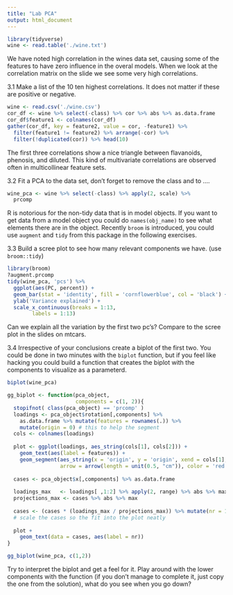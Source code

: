 ```yaml
---
title: "Lab PCA"
output: html_document
---
```


```r
library(tidyverse)
wine <- read.table('./wine.txt')
```

We have noted high correlation in the wines data set, causing some of the features to have zero influence in the overal models. When we look at the correlation matrix on the slide we see some very high correlations. 

3.1 Make a list of the 10 ten highest correlations. It does not matter if these are positive or negative.

```r
wine <- read.csv('./wine.csv')
cor_df <- wine %>% select(-class) %>% cor %>% abs %>% as.data.frame
cor_df$feature1 <- colnames(cor_df)
gather(cor_df, key = feature2, value = cor, -feature1) %>% 
  filter(feature1 != feature2) %>% arrange(-cor) %>% 
  filter(!duplicated(cor)) %>% head(10)
```

The first three correlations show a nice triangle between flavanoids, phenosis, and diluted. This kind of multivariate correlations are observed often in multicollinear feature sets. 

3.2 Fit a PCA to the data set, don't forget to remove the class and to ....

```r
wine_pca <- wine %>% select(-class) %>% apply(2, scale) %>% 
  prcomp
```

R is notorious for the non-tidy data that is in model objects. If you want to get data from a model object you could do `names(obj_name)` to see what elements there are in the object. Recently `broom` is introduced, you could use `augment` and `tidy` from this package in the following exercises.

3.3 Build a scree plot to see how many relevant components we have. (use `broom::tidy`)

```r
library(broom)
?augment.prcomp
tidy(wine_pca, 'pcs') %>% 
  ggplot(aes(PC, percent)) +
  geom_bar(stat = 'identity', fill = 'cornflowerblue', col = 'black') +
  ylab('Variance explained') + 
  scale_x_continuous(breaks = 1:13,
        labels = 1:13)
```

Can we explain all the variation by the first two pc's? Compare to the scree plot in the slides on mtcars.

3.4 Irrespective of your conclusions create a biplot of the first two. You could be done in two minutes with the `biplot` function, but if you feel like hacking you could build a function that creates the biplot with the components to visualize as a parameterd.

```r
biplot(wine_pca)
```

```r
gg_biplot <- function(pca_object, 
                      components = c(1, 2)){
  stopifnot( class(pca_object) == 'prcomp' )
  loadings <- pca_object$rotation[,components] %>% 
    as.data.frame %>% mutate(features = rownames(.)) %>% 
    mutate(origin = 0) # this to help the segment
  cols <- colnames(loadings)
  
  plot <- ggplot(loadings, aes_string(cols[1], cols[2])) +
    geom_text(aes(label = features)) +
    geom_segment(aes_string(x = 'origin', y = 'origin', xend = cols[1], yend = cols[2]),
                 arrow = arrow(length = unit(0.5, "cm")), color = 'red')
    
  cases <- pca_object$x[,components] %>% as.data.frame
  
  loadings_max   <- loadings[ ,1:2] %>% apply(2, range) %>% abs %>% max
  projections_max <- cases %>% abs %>% max
  
  cases <- (cases * (loadings_max / projections_max)) %>% mutate(nr = 1:nrow(cases))
  # scale the cases so the fit into the plot neatly
 
  plot +
    geom_text(data = cases, aes(label = nr))
}

gg_biplot(wine_pca, c(1,2))
```

Try to interpret the biplot and get a feel for it. Play around with the lower components with the function (if you don't manage to complete it, just copy the one from the solution), what do you see when you go down?
